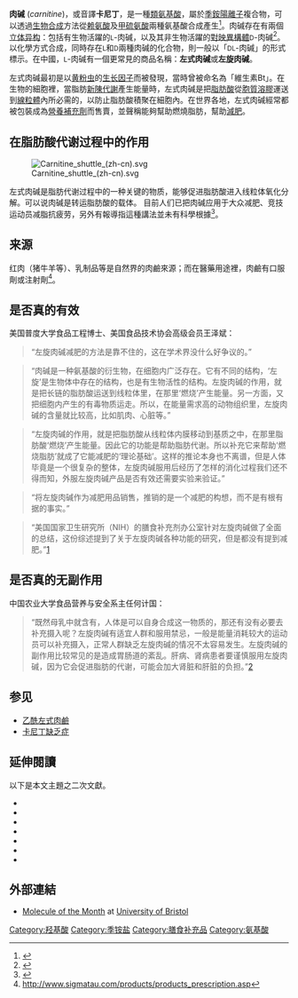 {{expert|time=2019-06-27T15:52:25+00:00}}
{{refimprove|time=2019-06-27T15:52:25+00:00}}
{{medical}}
{{drugbox
| Verifiedfields = changed
| Watchedfields = changed
| verifiedrevid = 460019989
| IUPAC_name = 3-Hydroxy-4-(trimethylazaniumyl)butanoate
| image = Carnitine.svg
| width = 200
| image2 = Carnitine_ball-and-stick.png
<!--Clinical data-->
| Drugs.com = {{drugs.com|CONS|carnitine}}
| pregnancy_US = B
| legal_US = OTC
| routes_of_administration = [[口服|口服]]或[[靜脈注射|靜脈注射]]

<!--Pharmacokinetic data-->
| bioavailability = < 10%
| protein_bound = None
| metabolism = slightly
| elimination_half-life = 
| excretion = Urine (> 95%)

<!--Identifiers-->
| CASNo_Ref = {{cascite|correct|CAS}}
| CAS_number_Ref = {{cascite|correct|??}}
| CAS_number = 541-15-1
| ATC_prefix = A16
| ATC_suffix = AA01
| ATC_supplemental = (<small>L</small> form)
| PubChem = 288
| DrugBank_Ref = {{drugbankcite|changed|drugbank}}
 | DrugBank = DB00583
| ChemSpiderID_Ref = {{chemspidercite|correct|chemspider}}
| ChemSpiderID = 282
| UNII_Ref = {{fdacite|correct|FDA}}
| UNII = 0G389FZZ9M
| KEGG_Ref = {{keggcite|correct|kegg}}
| KEGG = C00318
| ChEBI_Ref = {{ebicite|correct|EBI}}
| ChEBI = 17126
| ChEMBL_Ref = {{ebicite|correct|EBI}}
| ChEMBL = 172513

<!--Chemical data-->
| C=7 | H=15 | N=1 | O=3
| molecular_weight = 161.199 g/mol
| smiles = C[N+](C)(C)CC(CC(=O)[O-])O
| InChI = 1/C7H15NO3/c1-8(2,3)5-6(9)4-7(10)11/h6,9H,4-5H2,1-3H3
| StdInChI_Ref = {{stdinchicite|correct|chemspider}}
| StdInChI = 1S/C7H15NO3/c1-8(2,3)5-6(9)4-7(10)11/h6,9H,4-5H2,1-3H3
| StdInChIKey_Ref = {{stdinchicite|correct|chemspider}}
| StdInChIKey = PHIQHXFUZVPYII-UHFFFAOYSA-N
}}

'''肉碱''' (''carnitine'')，或音譯'''卡尼丁'''，是一種[[類氨基酸|類氨基酸]]，屬於[[季銨陽離子|季銨陽離子]]複合物，可以透過[[生物合成|生物合成]]方法從[[赖氨酸|赖氨酸]]及[[甲硫氨酸|甲硫氨酸]]兩種氨基酸合成產生<ref name=MolAspectsMed>{{cite journal |author=Steiber A, Kerner J, Hoppel C |title=Carnitine: a nutritional, biosynthetic, and functional perspective |journal=Mol. Aspects Med. |volume=25 |issue=5-6 |pages=455–73 |year=2004 |pmid=15363636 |doi=10.1016/j.mam.2004.06.006}}</ref>。肉碱存在有兩個[[立体异构|立体异构]]：包括有生物活躍的<small>L</small>-肉碱，以及其非生物活躍的[[對映異構體|對映異構體]]<small>D</small>-肉碱<ref name=ajpheart>{{cite journal| title=Metabolic and mechanical effects using L- and D-carnitine in working swine hearts| author=A. J. Liedtke, S. H. Nellis, L. F. Whitesell and C. Q. Mahar| journal=Heart and Circulatory Physiology| volume=243| pages=H691–H697| date=1 November 1982| url=http://ajpheart.physiology.org/cgi/content/abstract/243/5/H691| issue=5| pmid=7137362| access-date=2010-07-04| archive-date=2009-04-01| archive-url=https://web.archive.org/web/20090401192108/http://ajpheart.physiology.org/cgi/content/abstract/243/5/H691| dead-url=yes}}</ref>。以化學方式合成，同時存在<small>L</small>和<small>D</small>兩種肉碱的化合物，則一般以「<small>DL</small>-肉碱」的形式標示。在中國，<small>L</small>-肉碱有一個更常見的商品名稱：'''左式肉碱'''或'''左旋肉碱'''。

左式肉碱最初是以[[黄粉虫|黄粉虫]]的[[生长因子|生长因子]]而被發現，當時曾被命名為「維生素Bt」。在生物的細胞裡，當脂肪[[新陳代謝|新陳代謝]]產生能量時，左式肉碱是把[[脂肪酸|脂肪酸]]從[[胞質溶膠|胞質溶膠]]運送到[[線粒體|線粒體]]內所必需的，以防止脂肪酸積聚在細胞內。在世界各地，左式肉碱經常都被包裝成為[[營養補充劑|營養補充劑]]而售賣，並聲稱能夠幫助燃燒脂肪，幫助[[減肥|減肥]]。

== 在脂肪酸代谢过程中的作用 ==
[[File:Carnitine_shuttle_(zh-cn).svg|thumb]]

左式肉碱是脂肪代谢过程中的一种关键的物质，能够促进脂肪酸进入线粒体氧化分解。可以说肉碱是转运脂肪酸的载体。 目前人们已把肉碱应用于大众减肥、竞技运动员减脂抗疲劳，另外有報導指這種講法並未有科學根據<ref name=cnn>{{cite web|url=http://www.cnn.com/2016/03/11/opinions/maria-sharapova-banned-drug-vox/index.html|title=Sharapova suspension: Doping agency's unfair game of 'gotcha'?|publisher=[[CNN|CNN]]|date=2016-03-11 |accessdate=2016-03-11 |language=en |author=Ford Vox}}</ref>。

== 来源 ==
红肉（猪牛羊等）、乳制品等是自然界的肉鹼來源；而在醫藥用途裡，肉鹼有口服劑或注射劑<ref>http://www.sigmatau.com/products/products_prescription.asp</ref>。

== 是否真的有效 ==
美国普度大学食品工程博士、美国食品技术协会高级会员王泽斌：<blockquote>“左旋肉碱减肥的方法是靠不住的，这在学术界没什么好争议的。”</blockquote><blockquote>“肉碱是一种氨基酸的衍生物，在细胞内广泛存在。它有不同的结构，‘左旋’是生物体中存在的结构，也是有生物活性的结构。左旋肉碱的作用，就是把长链的脂肪酸运送到线粒体里，在那里‘燃烧’产生能量。另一方面，又把细胞内产生的有毒物质运走。所以，在能量需求高的动物组织里，左旋肉碱的含量就比较高，比如肌肉、心脏等。”</blockquote><blockquote>“左旋肉碱的作用，就是把脂肪酸从线粒体内膜移动到基质之中，在那里脂肪酸‘燃烧’产生能量。因此它的功能是帮助脂肪代谢。所以补充它来帮助‘燃烧脂肪’就成了它能减肥的‘理论基础’。这样的推论本身也不离谱，但是人体毕竟是一个很复杂的整体，左旋肉碱服用后经历了怎样的消化过程我们还不得而知，外服左旋肉碱产品是否有效还需要实验来验证。”</blockquote><blockquote>“将左旋肉碱作为减肥用品销售，推销的是一个减肥的构想，而不是有根有据的事实。”</blockquote><blockquote>“美国国家卫生研究所（NIH）的膳食补充剂办公室针对左旋肉碱做了全面的总结，这份综述提到了关于左旋肉碱各种功能的研究，但是都没有提到减肥。”[http://www.gov.cn/fwxx/kp/2010-09/16/content_1703651.htm]</blockquote>

== 是否真的无副作用 ==
中国农业大学食品营养与安全系主任何计国：<blockquote>“既然母乳中就含有，人体是可以自身合成这一物质的，那还有没有必要去补充摄入呢？左旋肉碱有适宜人群和服用禁忌，一般是能量消耗较大的运动员可以补充摄入，正常人群缺乏左旋肉碱的情况不太容易发生。左旋肉碱的副作用比较常见的是造成胃肠道的紊乱。肝病、肾病患者要谨慎服用左旋肉碱，因为它会促进脂肪的代谢，可能会加大肾脏和肝脏的负担。”[http://www.gov.cn/fwxx/kp/2010-09/16/content_1703651.htm]</blockquote>

== 参见 ==
* [[乙酰左式肉鹼|乙酰左式肉鹼]]
* [[卡尼丁缺乏症|卡尼丁缺乏症]]

== 延伸閱讀 ==
{{refbegin|2}}
以下是本文主題之二次文獻。
* {{cite journal | last1 = Bremer | first1 = J | year = 1983 | title = Carnitine—Metabolism and Functions | journal = Physiol. Rev. | volume = 63 | issue = 4| pages = 1420–1480 | url = http://physrev.physiology.org/content/63/4/1420 | access-date = 22 January 2016 | pmid = 6361812 }}
* {{cite book |last1=Stanley |first1=Charles A. |last2=Bennett |first2=Michael J. |last3=Longo |first3=Nicolo |editor1-first=C.W. |editor1-last=Scriver |editor2-first=A.L. |editor2-last=Beaudet |editor3-first=W.S. |editor3-last=Sly |editor4-first=D. |editor4-last=Valle |others= |title=Metabolic and Molecular Bases of Inherited Disease |edition=8th |year=2000 |publisher=McGraw Hill |location=New York, NY, USA |doi=10.1036/ommbid.297 |isbn=0-07-913035-6 |pages= |chapter=Plasma Membrane Carnitine Transport Defect |url=http://ommbid.mhmedical.com/content.aspx?bookid=971&sectionid=62633497&jumpsectionID=62633503 |access-date=22 January 2016 |archive-url=https://web.archive.org/web/20160129170141/http://ommbid.mhmedical.com/content.aspx?bookid=971&sectionid=62633497&jumpsectionID=62633503 |archive-date=2016-01-29 |dead-url=yes }}
* {{cite journal |author=Steiber A., J. Kerner & C. Hoppel |title=Carnitine: a Nutritional, Biosynthetic, and Functional perspective |journal=Mol. Aspects Med. |volume=25 |issue=5–6 |pages=455–73 |year=2004 |pmid=15363636 |doi=10.1016/j.mam.2004.06.006 | url = http://www.ncbi.nlm.nih.gov/pubmed/15363636 | access-date = 22 January 2016 }}
* {{Cite journal | last1 = Marcovina | first1 = S. M. | last2 = Sirtori | first2 = C. | last3 = Peracino | first3 = A. | last4 = Gheorghiade | first4 = M. | last5 = Borum | first5 = P. | last6 = Remuzzi | first6 = G. | last7 = Ardehali | first7 = H. | doi = 10.1016/j.trsl.2012.10.006 | title = Translating the Basic Knowledge of Mitochondrial Functions to Metabolic Therapy: Role of L-Carnitine | url = https://archive.org/details/sim_translational-research_2013-02_161_2/page/73 | journal = Translational Research | volume = 161 | issue = 2 | pages = 73–84 | year = 2013 | pmid =  23138103| pmc =3590819 }}
* {{cite journal | author = Johri, A.M., D.K. Heyland, M.F. Hétu, B. Crawford & J.D. Spence | year = 2014 | title = Carnitine Therapy for the Treatment of Metabolic Syndrome and Cardiovascular Disease: Evidence and Controversies | journal = Nutr. Metab. Cardiovasc. Dis. | format = print, online review | volume = 24 | issue = 8, Aug. | pages = 808–814 | doi = 10.1016/j.numecd.2014.03.007 | url = http://www.nmcd-journal.com/article/S0939-4753(14)00113-6/abstract | access-date = 22 January 2016 }}
* {{cite journal | author =Dambrova, M. & E. Liepinsh | year = 2015 | title = Risks and Benefits of Carnitine Supplementation in Diabetes | journal = Exp. Clin. Endocrinol. Diabetes | format = print, online review | volume = 123 | issue = 2, Feb. | pages = 95–100 | doi = 10.1055/s-0034-1390481 | url = https://www.thieme-connect.com/DOI/DOI?10.1055/s-0034-1390481 | access-date = 22 January 2016 }}
* {{cite journal | author = Brown, J. Mark & Stanley L. Hazen |title= The Gut Microbial Endocrine Organ: Bacterially Derived Signals Driving Cardiometabolic Diseases |journal=Annu. Rev Med. | format = book chapter, review | year=2015 |doi=10.1146/annurev-med-060513-093205 | volume=66 | pages=343–359 |pmid= 25587655 | pmc = 4456003  | access-date = 22 January 2016 }}
{{refend}}

== 外部連結 ==
* [http://www.chm.bris.ac.uk/motm/carnitine/Carnitine.htm Molecule of the Month] at [[University_of_Bristol|University of Bristol]]

{{膳食补充品}}
{{抗氧化剂}}

{{Authority control}}
[[Category:羟基酸|Category:羟基酸]]
[[Category:季铵盐|Category:季铵盐]]
[[Category:膳食补充品|Category:膳食补充品]]
[[Category:氨基酸|Category:氨基酸]]